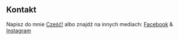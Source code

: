 ## Kontakt

Napisz do mnie [Cześć!](mailto:rock@mail.pl) albo znajdź na innych mediach: [Facebook](#) & [Instagram](#)
